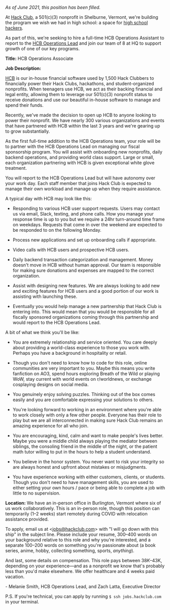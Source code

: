 _As of June 2021, this position has been filled._

At [Hack Club](https://hackclub.com), a 501(c)(3) nonprofit in Shelburne, Vermont, we're building the program we wish we had in high school: a space for [high school hackers](https://en.wikipedia.org/wiki/Hacker_ethic).

As part of this, we're seeking to hire a full-time HCB Operations Assistant to report to the [HCB Operations Lead](https://hackclub.com/jobs/hcb-ops-lead/) and join our team of 8 at HQ to support growth of one of our key programs.

**Title:** HCB Operations Associate

**Job Description:**

[HCB](https://medium.com/hackclub/hack-club-bank-is-now-live-for-everyone-including-you-884f7f54836f) is our in-house financial software used by 1,500 Hack Clubbers to financially power their Hack Clubs, hackathons, and student-organized nonprofits. When teenagers use HCB, we act as their backing financial and legal entity, allowing them to leverage our 501(c)(3) nonprofit status to receive donations and use our beautiful in-house software to manage and spend their funds.

Recently, we've made the decision to open up HCB to anyone looking to power their nonprofit. We have nearly 300 various organizations and events that have partnered with HCB within the last 3 years and we're gearing up to grow substantially.

As the first full-time addition to the HCB Operations team, your role will be to partner with the HCB Operations Lead on managing our fiscal sponsorship program. You will assist with onboarding new nonprofits, daily backend operations, and providing world class support. Large or small, each organization partnering with HCB is given exceptional white glove treatment.

You will report to the HCB Operations Lead but will have autonomy over your work day. Each staff member that joins Hack Club is expected to manage their own workload and manage up when they require assistance.

A typical day with HCB may look like this:

- Responding to various HCB user support requests. Users may contact us via email, Slack, texting, and phone calls. How you manage your response time is up to you but we require a 24hr turn-around time frame on weekdays. Requests that come in over the weekend are expected to be responded to on the following Monday.

- Process new applications and set up onboarding calls if appropriate.

- Video calls with HCB users and prospective HCB users.

- Daily backend transaction categorization and management. Money doesn't move in HCB without human approval. Our team is responsible for making sure donations and expenses are mapped to the correct organization.

- Assist with designing new features. We are always looking to add new and exciting features for HCB users and a good portion of our work is assisting with launching these.

- Eventually you would help manage a new partnership that Hack Club is entering into. This would mean that you would be responsible for all fiscally sponsored organizations coming through this partnership and would report to the HCB Operations Lead.

A bit of what we think you'll be like:

- You are extremely relationship and service oriented. You care deeply about providing a world-class experience to those you work with. Perhaps you have a background in hospitality or retail.

- Though you don't need to know how to code for this role, online communities are very important to you. Maybe this means you write fanfiction on AO3, spend hours exploring Breath of the Wild or playing WoW, stay current with world events on r/worldnews, or exchange cosplaying designs on social media.

- You genuinely enjoy solving puzzles. Thinking out of the box comes easily and you are comfortable expressing your solutions to others.

- You're looking forward to working in an environment where you're able to work closely with only a few other people. Everyone has their role to play but we are all interconnected in making sure Hack Club remains an amazing experience for all who join.

- You are encouraging, kind, calm and want to make people's lives better. Maybe you were a middle child always playing the mediator between siblings, the consoling friend in the middle of the night, or the patient math tutor willing to put in the hours to help a student understand.

- You believe in the honor system. You never want to risk your integrity so are always honest and upfront about mistakes or misjudgments.

- You have experience working with either customers, clients, or students. Though you don't need to have management skills, you are used to either setting your own hours / pace or being able to complete a job with little to no supervision.

**Location:** We have an in-person office in Burlington, Vermont where six of us work collaboratively. This is an in-person role, though this position can temporarily (1–2 weeks) start remotely during COVID with relocation assistance provided.

To apply, email us at \<jobs@hackclub.com> with "I will go down with this ship" in the subject line. Please include your resume, 300–400 words on your background relative to this role and why you're interested, and a separate 100–200 words on something you're passionate about (a book series, anime, hobby, collecting something, sports, _anything_).

And last, some details on compensation. This role pays between $38K–$43K, depending on your experience—and as a nonprofit we know that's probably less than you'd make elsewhere. We offer healthcare and 4 weeks paid vacation.

\- Melanie Smith, HCB Operations Lead, and Zach Latta, Executive Director

P.S. If you're technical, you can apply by running `$ ssh jobs.hackclub.com` in your terminal.
